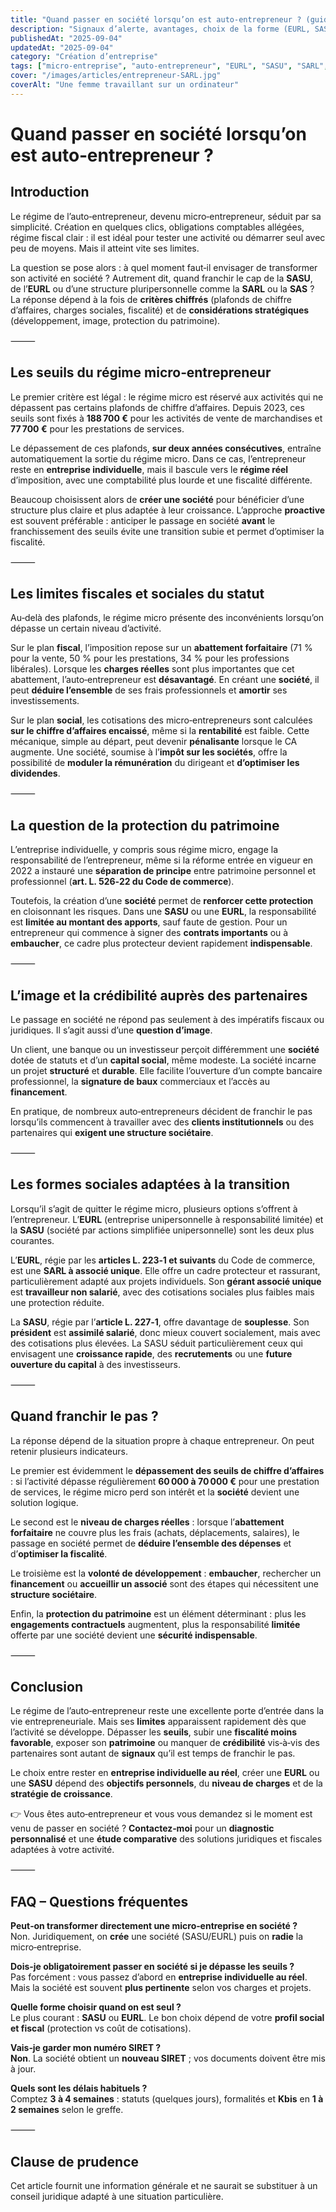 ```yaml
---
title: "Quand passer en société lorsqu’on est auto‑entrepreneur ? (guide 2025)"
description: "Signaux d’alerte, avantages, choix de la forme (EURL, SASU, SARL, SAS), étapes juridiques, coûts et délais pour quitter la micro‑entreprise."
publishedAt: "2025-09-04"
updatedAt: "2025-09-04"
category: "Création d’entreprise"
tags: ["micro-entreprise", "auto-entrepreneur", "EURL", "SASU", "SARL", "SAS", "passage en société"]
cover: "/images/articles/entrepreneur-SARL.jpg"
coverAlt: "Une femme travaillant sur un ordinateur"
---
```


# Quand passer en société lorsqu’on est auto‑entrepreneur ?

## Introduction

Le régime de l’auto‑entrepreneur, devenu micro‑entrepreneur, séduit par sa simplicité. Création en quelques clics, obligations comptables allégées, régime fiscal clair : il est idéal pour tester une activité ou démarrer seul avec peu de moyens. Mais il atteint vite ses limites.

La question se pose alors : à quel moment faut‑il envisager de transformer son activité en société ? Autrement dit, quand franchir le cap de la **SASU**, de l’**EURL** ou d’une structure pluripersonnelle comme la **SARL** ou la **SAS** ? La réponse dépend à la fois de **critères chiffrés** (plafonds de chiffre d’affaires, charges sociales, fiscalité) et de **considérations stratégiques** (développement, image, protection du patrimoine).

⸻

## Les seuils du régime micro‑entrepreneur

Le premier critère est légal : le régime micro est réservé aux activités qui ne dépassent pas certains plafonds de chiffre d’affaires. Depuis 2023, ces seuils sont fixés à **188 700 €** pour les activités de vente de marchandises et **77 700 €** pour les prestations de services.

Le dépassement de ces plafonds, **sur deux années consécutives**, entraîne automatiquement la sortie du régime micro. Dans ce cas, l’entrepreneur reste en **entreprise individuelle**, mais il bascule vers le **régime réel** d’imposition, avec une comptabilité plus lourde et une fiscalité différente.

Beaucoup choisissent alors de **créer une société** pour bénéficier d’une structure plus claire et plus adaptée à leur croissance. L’approche **proactive** est souvent préférable : anticiper le passage en société **avant** le franchissement des seuils évite une transition subie et permet d’optimiser la fiscalité.

⸻

## Les limites fiscales et sociales du statut

Au‑delà des plafonds, le régime micro présente des inconvénients lorsqu’on dépasse un certain niveau d’activité.

Sur le plan **fiscal**, l’imposition repose sur un **abattement forfaitaire** (71 % pour la vente, 50 % pour les prestations, 34 % pour les professions libérales). Lorsque les **charges réelles** sont plus importantes que cet abattement, l’auto‑entrepreneur est **désavantagé**. En créant une **société**, il peut **déduire l’ensemble** de ses frais professionnels et **amortir** ses investissements.

Sur le plan **social**, les cotisations des micro‑entrepreneurs sont calculées **sur le chiffre d’affaires encaissé**, même si la **rentabilité** est faible. Cette mécanique, simple au départ, peut devenir **pénalisante** lorsque le CA augmente. Une société, soumise à l’**impôt sur les sociétés**, offre la possibilité de **moduler la rémunération** du dirigeant et **d’optimiser les dividendes**.

⸻

## La question de la protection du patrimoine

L’entreprise individuelle, y compris sous régime micro, engage la responsabilité de l’entrepreneur, même si la réforme entrée en vigueur en 2022 a instauré une **séparation de principe** entre patrimoine personnel et professionnel (**art. L. 526‑22 du Code de commerce**).

Toutefois, la création d’une **société** permet de **renforcer cette protection** en cloisonnant les risques. Dans une **SASU** ou une **EURL**, la responsabilité est **limitée au montant des apports**, sauf faute de gestion. Pour un entrepreneur qui commence à signer des **contrats importants** ou à **embaucher**, ce cadre plus protecteur devient rapidement **indispensable**.

⸻

## L’image et la crédibilité auprès des partenaires

Le passage en société ne répond pas seulement à des impératifs fiscaux ou juridiques. Il s’agit aussi d’une **question d’image**.

Un client, une banque ou un investisseur perçoit différemment une **société** dotée de statuts et d’un **capital social**, même modeste. La société incarne un projet **structuré** et **durable**. Elle facilite l’ouverture d’un compte bancaire professionnel, la **signature de baux** commerciaux et l’accès au **financement**.

En pratique, de nombreux auto‑entrepreneurs décident de franchir le pas lorsqu’ils commencent à travailler avec des **clients institutionnels** ou des partenaires qui **exigent une structure sociétaire**.

⸻

## Les formes sociales adaptées à la transition

Lorsqu’il s’agit de quitter le régime micro, plusieurs options s’offrent à l’entrepreneur. L’**EURL** (entreprise unipersonnelle à responsabilité limitée) et la **SASU** (société par actions simplifiée unipersonnelle) sont les deux plus courantes.

L’**EURL**, régie par les **articles L. 223‑1 et suivants** du Code de commerce, est une **SARL à associé unique**. Elle offre un cadre protecteur et rassurant, particulièrement adapté aux projets individuels. Son **gérant associé unique** est **travailleur non salarié**, avec des cotisations sociales plus faibles mais une protection réduite.

La **SASU**, régie par l’**article L. 227‑1**, offre davantage de **souplesse**. Son **président** est **assimilé salarié**, donc mieux couvert socialement, mais avec des cotisations plus élevées. La SASU séduit particulièrement ceux qui envisagent une **croissance rapide**, des **recrutements** ou une **future ouverture du capital** à des investisseurs.

⸻

## Quand franchir le pas ?

La réponse dépend de la situation propre à chaque entrepreneur. On peut retenir plusieurs indicateurs.

Le premier est évidemment le **dépassement des seuils de chiffre d’affaires** : si l’activité dépasse régulièrement **60 000 à 70 000 €** pour une prestation de services, le régime micro perd son intérêt et la **société** devient une solution logique.

Le second est le **niveau de charges réelles** : lorsque l’**abattement forfaitaire** ne couvre plus les frais (achats, déplacements, salaires), le passage en société permet de **déduire l’ensemble des dépenses** et d’**optimiser la fiscalité**.

Le troisième est la **volonté de développement** : **embaucher**, rechercher un **financement** ou **accueillir un associé** sont des étapes qui nécessitent une **structure sociétaire**.

Enfin, la **protection du patrimoine** est un élément déterminant : plus les **engagements contractuels** augmentent, plus la responsabilité **limitée** offerte par une société devient une **sécurité indispensable**.

⸻

## Conclusion

Le régime de l’auto‑entrepreneur reste une excellente porte d’entrée dans la vie entrepreneuriale. Mais ses **limites** apparaissent rapidement dès que l’activité se développe. Dépasser les **seuils**, subir une **fiscalité moins favorable**, exposer son **patrimoine** ou manquer de **crédibilité** vis‑à‑vis des partenaires sont autant de **signaux** qu’il est temps de franchir le pas.

Le choix entre rester en **entreprise individuelle au réel**, créer une **EURL** ou une **SASU** dépend des **objectifs personnels**, du **niveau de charges** et de la **stratégie de croissance**.

👉 Vous êtes auto‑entrepreneur et vous vous demandez si le moment est venu de passer en société ? **Contactez‑moi** pour un **diagnostic personnalisé** et une **étude comparative** des solutions juridiques et fiscales adaptées à votre activité.

⸻

## FAQ – Questions fréquentes

**Peut‑on transformer directement une micro‑entreprise en société ?**  
Non. Juridiquement, on **crée** une société (SASU/EURL) puis on **radie** la micro‑entreprise.

**Dois‑je obligatoirement passer en société si je dépasse les seuils ?**  
Pas forcément : vous passez d’abord en **entreprise individuelle au réel**. Mais la société est souvent **plus pertinente** selon vos charges et projets.

**Quelle forme choisir quand on est seul ?**  
Le plus courant : **SASU** ou **EURL**. Le bon choix dépend de votre **profil social et fiscal** (protection vs coût de cotisations).

**Vais‑je garder mon numéro SIRET ?**  
**Non**. La société obtient un **nouveau SIRET** ; vos documents doivent être mis à jour.

**Quels sont les délais habituels ?**  
Comptez **3 à 4 semaines** : statuts (quelques jours), formalités et **Kbis** en **1 à 2 semaines** selon le greffe.


<script type="application/ld+json">
{
  "@context": "https://schema.org",
  "@type": "FAQPage",
  "mainEntity": [
    {
      "@type": "Question",
      "name": "Peut‑on transformer directement une micro‑entreprise en société ?",
      "acceptedAnswer": { "@type": "Answer", "text": "Non. Juridiquement, on crée une société (SASU/EURL) puis on radie la micro‑entreprise." }
    },
    {
      "@type": "Question",
      "name": "Dois‑je obligatoirement passer en société si je dépasse les seuils ?",
      "acceptedAnswer": { "@type": "Answer", "text": "Pas forcément : vous passez d’abord en entreprise individuelle au réel. Mais la société est souvent plus pertinente selon vos charges et projets." }
    },
    {
      "@type": "Question",
      "name": "Quelle forme choisir quand on est seul ?",
      "acceptedAnswer": { "@type": "Answer", "text": "Le plus courant : SASU ou EURL. Le bon choix dépend de votre profil social et fiscal (protection vs coût de cotisations)." }
    },
    {
      "@type": "Question",
      "name": "Vais‑je garder mon numéro SIRET ?",
      "acceptedAnswer": { "@type": "Answer", "text": "Non. La société obtient un nouveau SIRET ; vos documents doivent être mis à jour." }
    },
    {
      "@type": "Question",
      "name": "Quels sont les délais habituels ?",
      "acceptedAnswer": { "@type": "Answer", "text": "Comptez 3 à 4 semaines : statuts (quelques jours), formalités et Kbis en 1 à 2 semaines selon le greffe." }
    }
  ]
}
</script>

⸻

## Clause de prudence
Cet article fournit une information générale et ne saurait se substituer à un conseil juridique adapté à une situation particulière.
